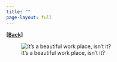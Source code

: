 ```yaml
---
title: ""
page-layout: full
---
```

  
[**[Back]**](../pages/talks.qmd)


![It's a beautiful work place, isn't it?](../images/cattolica.jpg)
